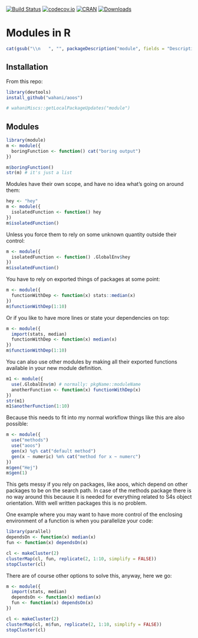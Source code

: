 [![Build Status](https://travis-ci.org/wahani/module.png?branch=master)](https://travis-ci.org/wahani/module)
[![codecov.io](https://codecov.io/github/wahani/module/coverage.svg?branch=master)](https://codecov.io/github/wahani/module?branch=master)
[![CRAN](http://www.r-pkg.org/badges/version/module)](http://cran.rstudio.com/package=module)
[![Downloads](http://cranlogs.r-pkg.org/badges/module?color=brightgreen)](http://www.r-pkg.org/pkg/module)


# Modules in R
```r
cat(gsub("\\n   ", "", packageDescription("module", fields = "Description")))
```

## Installation

From this repo:
```r
library(devtools)
install_github("wahani/aoos")
```

```r
# wahaniMiscs::getLocalPackageUpdates("module")
```

## Modules

```r
library(module)
m <- module({
  boringFunction <- function() cat("boring output")
})

m$boringFunction()
str(m) # it's just a list
```

Modules have their own scope, and have no idea what's going on around them:

```r
hey <- "hey"
m <- module({
  isolatedFunction <- function() hey
})
m$isolatedFunction()
```

Unless you force them to rely on some unknown quantity outside their control:

```r
m <- module({
  isolatedFunction <- function() .GlobalEnv$hey
})
m$isolatedFunction()
```

You have to rely on exported things of packages at some point:

```r
m <- module({
  functionWithDep <- function(x) stats::median(x)
})
m$functionWithDep(1:10)
```

Or if you like to have more lines or state your dependencies on top:

```r
m <- module({
  import(stats, median)
  functionWithDep <- function(x) median(x)
})
m$functionWithDep(1:10)
```

You can also use other modules by making all their exported functions
available in your new module definition.

```r
m1 <- module({
  use(.GlobalEnv$m) # normally: pkgName::moduleName
  anotherFunction <- function(x) functionWithDep(x)
})
str(m1)
m1$anotherFunction(1:10)
```

Because this needs to fit into my normal workflow things like this are also possible:

```r
m <- module({
  use("methods")
  use("aoos")
  gen(x) %g% cat("default method")
  gen(x ~ numeric) %m% cat("method for x ~ numerc")
})
m$gen("Hej")
m$gen(1)
```

This gets messy if you rely on packages, like aoos, which depend on other
packages to be on the search path. In case of the methods package there is no
way around this because it is needed for everything related to S4s object
orientation. With well written packages this is no problem.

One example where you may want to have more control of the enclosing environment 
of a function is when you parallelize your code:

```r
library(parallel)
dependsOn <- function(x) median(x)
fun <- function(x) dependsOn(x) 

cl <- makeCluster(2)
clusterMap(cl, fun, replicate(2, 1:10, simplify = FALSE))
stopCluster(cl)
```

There are of course other options to solve this, anyway, here we go:

```r
m <- module({
  import(stats, median)
  dependsOn <- function(x) median(x)
  fun <- function(x) dependsOn(x) 
})

cl <- makeCluster(2)
clusterMap(cl, m$fun, replicate(2, 1:10, simplify = FALSE))
stopCluster(cl)
```
